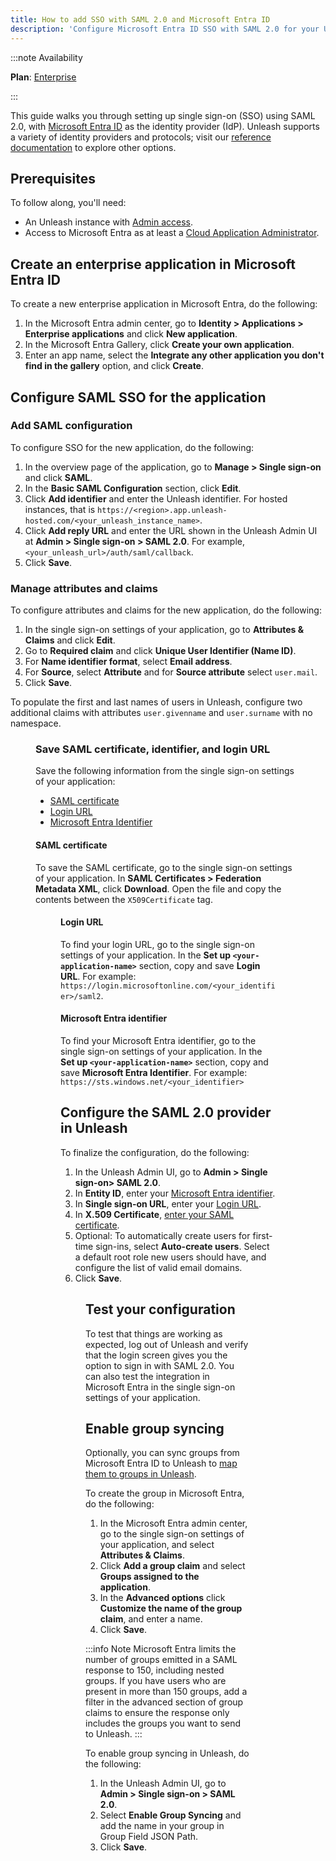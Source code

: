 ```yaml
---
title: How to add SSO with SAML 2.0 and Microsoft Entra ID
description: 'Configure Microsoft Entra ID SSO with SAML 2.0 for your Unleash instance.'
---
```



:::note Availability

**Plan**: [Enterprise](https://www.getunleash.io/pricing)

:::

This guide walks you through setting up single sign-on (SSO) using SAML 2.0, with [Microsoft Entra ID](https://www.microsoft.com/en-us/security/business/identity-access/microsoft-entra-id) as the identity provider (IdP). Unleash supports a variety of identity providers and protocols; visit our [reference documentation](../reference/sso.md) to explore other options.

## Prerequisites

To follow along, you'll need:

- An Unleash instance with [Admin access](../reference/rbac.md).
- Access to Microsoft Entra as at least a [Cloud Application Administrator](https://learn.microsoft.com/en-us/entra/identity/role-based-access-control/permissions-reference#cloud-application-administrator).

## Create an enterprise application in Microsoft Entra ID

To create a new enterprise application in Microsoft Entra, do the following:
1. In the Microsoft Entra admin center, go to **Identity > Applications > Enterprise applications** and click **New application**.
2. In the Microsoft Entra Gallery, click **Create your own application**.
3. Enter an app name, select the **Integrate any other application you don't find in the gallery** option, and click **Create**.

## Configure SAML SSO for the application

### Add SAML configuration

To configure SSO for the new application, do the following:
1. In the overview page of the application, go to **Manage > Single sign-on** and click **SAML**.
2. In the **Basic SAML Configuration** section, click **Edit**.
3. Click **Add identifier** and enter the Unleash identifier. For hosted instances, that is `https://<region>.app.unleash-hosted.com/<your_unleash_instance_name>`.
4. Click **Add reply URL** and enter the URL shown in the Unleash Admin UI at **Admin > Single sign-on > SAML 2.0**. For example, `<your_unleash_url>/auth/saml/callback`.
5. Click **Save**.

### Manage attributes and claims

To configure attributes and claims for the new application, do the following:
1. In the single sign-on settings of your application, go to **Attributes & Claims** and click **Edit**.
2. Go to **Required claim** and click **Unique User Identifier (Name ID)**.
3. For **Name identifier format**, select **Email address**.
4. For **Source**, select **Attribute** and for **Source attribute** select `user.mail`.
5. Click **Save**.

To populate the first and last names of users in Unleash, configure two additional claims with attributes `user.givenname` and `user.surname` with no namespace.

<Figure caption="Edit the SAML configuration in Microsoft Entra admin center." img="/img/microsoft-entra-claims.png" />


### Save SAML certificate, identifier, and login URL

Save the following information from the single sign-on settings of your application:
- [SAML certificate](#saml-certificate)
- [Login URL](#login-url)
- [Microsoft Entra Identifier](#microsoft-entra-identifier)

#### SAML certificate
To save the SAML certificate, go to the single sign-on settings of your application. In **SAML Certificates > Federation Metadata XML**, click **Download**. Open the file and copy the contents between the `X509Certificate` tag. 

<Figure caption="Save the X509 Certificate from the SAML certificate XML file. The example has been redacted." img="/img/x509cert.png" />

#### Login URL
To find your login URL, go to the single sign-on settings of your application. In the **Set up `<your-application-name>`** section, copy and save **Login URL**. For example: `https://login.microsoftonline.com/<your_identifier>/saml2`.

#### Microsoft Entra identifier

To find your Microsoft Entra identifier, go to the single sign-on settings of your application. In the **Set up `<your-application-name>`** section, copy and save **Microsoft Entra Identifier**. For example: `https://sts.windows.net/<your_identifier>`


## Configure the SAML 2.0 provider in Unleash

To finalize the configuration, do the following:

1. In the Unleash Admin UI, go to **Admin > Single sign-on> SAML 2.0**.
2. In **Entity ID**, enter your [Microsoft Entra identifier](#microsoft-entra-identifier).
3. In **Single sign-on URL**, enter your [Login URL](#login-url).
4. In **X.509 Certificate**, [enter your SAML certificate](#saml-certificate).
5. Optional: To automatically create users for first-time sign-ins, select **Auto-create users**. Select a default root role new users should have, and configure the list of valid email domains.
6. Click **Save**.

<Figure caption="Configure SAML 2.0 in Unleash." img="/img/saml2.0.png" />

## Test your configuration

To test that things are working as expected, log out of Unleash and verify that the login screen gives you the option to sign in with SAML 2.0. You can also test the integration in Microsoft Entra in the single sign-on settings of your application.

## Enable group syncing

Optionally, you can sync groups from Microsoft Entra ID to Unleash to [map them to groups in Unleash](./how-to-set-up-group-sso-sync.md).

To create the group in Microsoft Entra, do the following:
1. In the Microsoft Entra admin center, go to the single sign-on settings of your application, and select **Attributes & Claims**.
2. Click **Add a group claim** and select **Groups assigned to the application**.
3. In the **Advanced options** click **Customize the name of the group claim**, and enter a name.
4. Click **Save**.

:::info Note
Microsoft Entra limits the number of groups emitted in a SAML response to 150, including nested groups. If you have users who are present in more than 150 groups, add a filter in the advanced section of group claims to ensure the response only includes the groups you want to send to Unleash.
:::

To enable group syncing in Unleash, do the following:
1. In the Unleash Admin UI, go to **Admin > Single sign-on > SAML 2.0**.
2. Select **Enable Group Syncing** and add the name in your group in Group Field JSON Path.
3. Click **Save**.